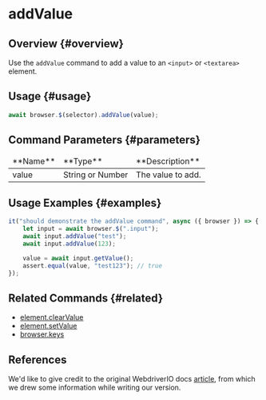 # addValue

## Overview {#overview}

Use the `addValue` command to add a value to an `<input>` or `<textarea>` element.

## Usage {#usage}

```javascript
await browser.$(selector).addValue(value);
```

## Command Parameters {#parameters}

<table>
<thead>
<tr><td>**Name**</td><td>**Type**</td><td>**Description**</td></tr>
</thead>
<tbody>
<tr><td>value</td><td>String or Number</td><td>The value to add.</td></tr>

</tbody>
</table>

## Usage Examples {#examples}

```javascript
it("should demonstrate the addValue command", async ({ browser }) => {
    let input = await browser.$(".input");
    await input.addValue("test");
    await input.addValue(123);

    value = await input.getValue();
    assert.equal(value, "test123"); // true
});
```

## Related Commands {#related}

-   [element.clearValue](../clearValue)
-   [element.setValue](../setValue)
-   [browser.keys](../../browser/keys)

## References

We'd like to give credit to the original WebdriverIO docs [article](https://webdriver.io/docs/api/element/addValue), from which we drew some information while writing our version.
